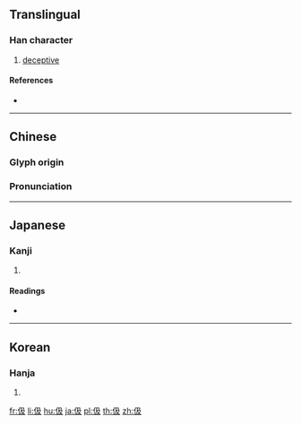 {{character info/new}}
==Translingual==

===Han character===
{{Han char|rn=9|rad=人|as=04|sn=6|four=27247|canj=ONHE|ids=⿰亻及}}

# [[deceptive]]

====References====
* {{Han ref|kx=0095.180|dkj=00433|dj=0202.020|hdz=10125.050|uh=4F0B|ud=20235|bh=A5F9|bd=42489}}

----

==Chinese==
{{zh-forms}}

===Glyph origin===
{{Han etym}}

===Pronunciation===
{{zh-pron
|m=jí
|c=kap1
|mc=y
|oc=y
|ma=
|cat=a
}}

----

==Japanese==

===Kanji===
{{ja-kanji|grade=|rs=人04}}

# {{defn|lang=ja|sort=人04}}

====Readings====
* {{ja-readings|on=[[きゅう]] (kyū)|kun=[[きびしい]] (kibishii)}}

----

==Korean==

===Hanja===
{{ko-hanja|hangeul=급|rv=geup|mr=kŭp}}

# {{defn|lang=ko|sort=人04}}

[[fr:伋]]
[[li:伋]]
[[hu:伋]]
[[ja:伋]]
[[pl:伋]]
[[th:伋]]
[[zh:伋]]